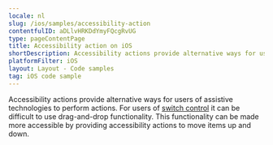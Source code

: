 ```yaml
---
locale: nl
slug: /ios/samples/accessibility-action
contentfulID: aDLlvHRKDdYmyFQcgRvUG
type: pageContentPage
title: Accessibility action on iOS
shortDescription: Accessibility actions provide alternative ways for users of assistive technologies to perform actions.
platformFilter: iOS
layout: Layout - Code samples
tag: iOS code sample
---
```


Accessibility actions provide alternative ways for users of assistive technologies to perform actions. For users of [switch control](https://beta.appt.org/en/docs/ios/features/switch-control) it can be difficult to use drag-and-drop functionality. This functionality can be made more accessible by providing accessibility actions to move items up and down.

<CodeSample id="accessibility-action" locale="nl" platform="ios"/>